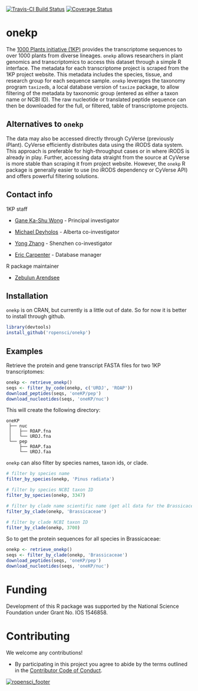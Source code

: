 [![Travis-CI Build Status](https://travis-ci.org/ropensci/onekp.svg?branch=master)](https://travis-ci.org/ropensci/onekp)
[![Coverage Status](https://img.shields.io/codecov/c/github/ropensci/onekp/master.svg)](https://codecov.io/github/ropensci/onekp?branch=master)

# onekp

The [1000 Plants initiative
(1KP)](https://sites.google.com/a/ualberta.ca/onekp/) provides the
transcriptome sequences to over 1000 plants from diverse lineages. `onekp`
allows researchers in plant genomics and transcriptomics to access this dataset
through a simple R interface. The metadata for each transcriptome project is
scraped from the 1KP project website. This metadata includes the species,
tissue, and research group for each sequence sample. `onekp` leverages the
taxonomy program `taxizedb`, a local database version of `taxize` package, to
allow filtering of the metadata by taxonomic group (entered as either a taxon
name or NCBI ID). The raw nucleotide or translated peptide sequence can then be
downloaded for the full, or filtered, table of transcriptome projects. 

## Alternatives to `onekp`

The data may also be accessed directly through CyVerse (previously iPlant).
CyVerse efficiently distributes data using the iRODS data system. This approach
is preferable for high-throughput cases or in where iRODS is already in play.
Further, accessing data straight from the source at CyVerse is more stable than
scraping it from project website. However, the `onekp` R package is generally
easier to use (no iRODS dependency or CyVerse API) and offers powerful
filtering solutions. 

## Contact info

1KP staff

 * [Gane Ka-Shu Wong](https://sites.google.com/a/ualberta.ca/professor-gane-ka-shu-wong/) - Principal investigator

 * [Michael Deyholos](mkdeyholos@gmail.com) - Alberta co-investigator

 * [Yong Zhang](zhangy@genomics.org.cn) - Shenzhen co-investigator

 * [Eric Carpenter](ejc@ualberta.ca) - Database manager

R package maintainer

 * [Zebulun Arendsee](arendsee@iastate.edu)


## Installation

`onekp` is on CRAN, but currently is a little out of date. So for now it is
better to install through github. 

```r
library(devtools)
install_github('ropensci/onekp')
```

## Examples

Retrieve the protein and gene transcript FASTA files for two 1KP transcriptomes: 

```r
onekp <- retrieve_onekp()
seqs <- filter_by_code(onekp, c('URDJ', 'ROAP'))
download_peptides(seqs, 'oneKP/pep')
download_nucleotides(seqs, 'oneKP/nuc')
```

This will create the following directory:

```
oneKP
 ├── nuc 
 │   ├── ROAP.fna
 │   └── URDJ.fna
 └── pep
     ├── ROAP.faa
     └── URDJ.faa
```

`onekp` can also filter by species names, taxon ids, or clade.

```r
# filter by species name
filter_by_species(onekp, 'Pinus radiata')

# filter by species NCBI taxon ID
filter_by_species(onekp, 3347)

# filter by clade name scientific name (get all data for the Brassicaceae family)
filter_by_clade(onekp, 'Brassicaceae')

# filter by clade NCBI taxon ID
filter_by_clade(onekp, 3700)
```

So to get the protein sequences for all species in Brassicaceae:

```r
onekp <- retrieve_onekp()
seqs <- filter_by_clade(onekp, 'Brassicaceae')
download_peptides(seqs, 'oneKP/pep')
download_nucleotides(seqs, 'oneKP/nuc')
```

# Funding

Development of this R package was supported by the National Science Foundation under Grant No. IOS 1546858.

# Contributing

We welcome any contributions!

 * By participating in this project you agree to abide by the terms outlined in
   the [Contributor Code of Conduct](CONDUCT.md).

[![ropensci_footer](https://ropensci.org/public_images/ropensci_footer.png)](https://ropensci.org)
